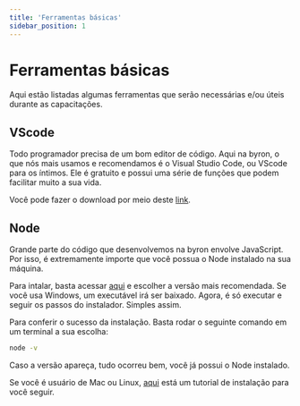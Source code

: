 ```yaml
---
title: 'Ferramentas básicas'
sidebar_position: 1
---
```


# Ferramentas básicas

Aqui estão listadas algumas ferramentas que serão necessárias e/ou úteis durante as capacitações.

## VScode

Todo programador precisa de um bom editor de código. Aqui na byron, o que nós mais usamos e recomendamos é o Visual Studio Code, ou VScode para os íntimos. Ele é gratuito e possui uma série de funções que podem facilitar muito a sua vida.

Você pode fazer o download por meio deste [link](https://code.visualstudio.com/).

## Node

Grande parte do código que desenvolvemos na byron envolve JavaScript. Por isso, é extremamente importe que você possua o Node instalado na sua máquina. 

Para intalar, basta acessar [aqui](https://nodejs.org) e escolher a versão mais recomendada. Se você usa Windows, um executável irá ser baixado. Agora, é só executar e seguir os passos do instalador. Simples assim.

Para conferir o sucesso da instalação. Basta rodar o seguinte comando em um terminal a sua escolha:

```bash
node -v
```

Caso a versão apareça, tudo ocorreu bem, você já possui o Node instalado.

Se você é usuário de Mac ou Linux, [aqui](https://www.treinaweb.com.br/blog/instalacao-do-node-js-windows-mac-e-linux) está um tutorial de instalação para você seguir.



